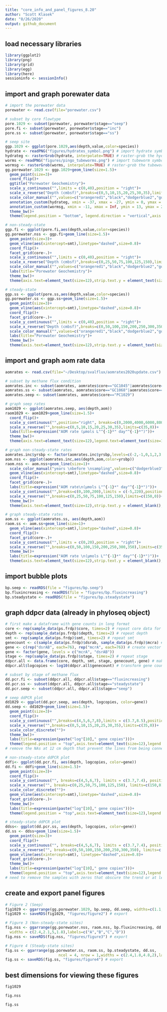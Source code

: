 ```yaml
---
title: "core_info_and_panel_figures_8.20"
author: "Scott Klasek"
date: "8/26/2020"
output: github_document
---
```


## load necessary libraries
```r
library(ggplot2)
library(png)
library(grid)
library(egg)
library(here)
sessioninfo <- sessionInfo()
```

## import and graph porewater data
```r
# import the porewater data
porewater <- read.csv(file="porewater.csv")

# subset by core flowtype 
pore.1029 <- subset(porewater, porewater$stage=="seep") 
pore.fi <- subset(porewater, porewater$stage=="inc") 
pore.ss <- subset(porewater, porewater$stage=="ss")

# seep site
ggp.1029 <- ggplot(pore.1029,aes(depth,value,color=species))
hydrate <- readPNG("figures/hydrates_symbol.png") # import hydrate symbol
hydrateg <- rasterGrob(hydrate, interpolate=TRUE) # raster-grob the hydrate symbol
worms <- readPNG("figures/pingo_tubeworms.png") # import tubeworm symbol
wormsg <- rasterGrob(worms, interpolate=TRUE) # raster-grob the tubeworm symbol
gg.porewater.1029 <- ggp.1029+geom_line(size=1.5)+
  geom_point(size=3)+
  coord_flip()+
  ggtitle("Porewater Geochemistry")+
  scale_y_continuous("",limits = c(0,40),position = "right")+
  scale_x_reverse("Depth (cmbsf)",breaks=c(0,5,10,15,20,25,30,35),limits=c(35,0))+
  scale_color_manual("",values=c("orangered1","black","dodgerblue2","gold3"),guide=guide_legend())+
  annotation_custom(hydrateg, xmin = -37, xmax = -27, ymin = 0, ymax = 15)+
  annotation_custom(wormsg, xmin = -11, xmax = Inf, ymin = 13, ymax = 25)+
  theme_bw()+
  theme(legend.position = "bottom", legend.direction = "vertical",axis.text=element_text(size=12),legend.text=element_text(size=11),axis.title=element_text(size=14))

# non-steady-state
ggp.fi <- ggplot(pore.fi,aes(depth,value,color=species))
gg.porewater.nss <- ggp.fi+geom_line(size=1.5)+
  geom_point(size=3)+
  geom_vline(aes(xintercept=smt),linetype="dashed",size=0.8)+
  coord_flip()+
  facet_grid(core~.)+
  scale_y_continuous("",limits = c(0,40),position = "right")+
  scale_x_reverse("Depth (cmbsf)",breaks=c(0,25,50,75,100,125,150),limits=c(150,0))+
  scale_color_manual("",values=c("orangered1","black","dodgerblue2","gold3"))+
  labs(title="Porewater Geochemistry")+
  theme_bw()+
  theme(axis.text=element_text(size=12),strip.text.y = element_text(size=12),title=element_text(size=11),axis.title=element_text(size=14),legend.text = element_text(size=12),legend.title = element_text(size=12),legend.direction = "vertical",legend.position = "bottom",plot.margin=margin(0,0,0,0.25,"cm"))

# steady-state
ggp.ss <- ggplot(pore.ss,aes(depth,value,color=species))
gg.porewater.ss <- ggp.ss+geom_line(size=1.5)+
  geom_point(size=3)+
  geom_vline(aes(xintercept=smt),linetype="dashed",size=0.8)+
  coord_flip()+
  facet_grid(core~.)+
  scale_y_continuous("",limits = c(0,40),position = "right")+
  scale_x_reverse("Depth (cmbsf)",breaks=c(0,50,100,150,200,250,300,350),limits=c(350,0))+
  scale_color_manual("",values=c("orangered1","black","dodgerblue2","gold3"))+
  labs(title="Porewater Geochemistry")+
  theme_bw()+
  theme(axis.text=element_text(size=12),strip.text.y = element_text(size=12),title=element_text(size=11),axis.title=element_text(size=14),legend.text = element_text(size=12),legend.title = element_text(size=12),legend.direction = "vertical",legend.position = "bottom",plot.margin=margin(0,0,0,0.25,"cm"))
```

## import and graph aom rate data
```r
aomrates <- read.csv(file="~/Desktop/svalflux/aomrates2020update.csv") # import rate data

# subset by methane flux condition
aomrates.inc <- subset(aomrates, aomrates$core=="GC1045"|aomrates$core=="GC1081")
aomrates.ss <- subset(aomrates, aomrates$core=="GC1068"|aomrates$core=="GC1069"|aomrates$core=="GC1070"|aomrates$core=="GC1048")
aomrates.seep <- subset(aomrates, aomrates$core=="PC1029")

# graph seep rates
aom1029 <- ggplot(aomrates.seep, aes(depth,aom))
raom1029 <- aom1029+geom_line(size=1.5)+
  coord_flip()+
  scale_y_continuous("",position="right", breaks=c(0,2000,4000,6000,8000))+
  scale_x_reverse("",breaks=c(0,5,10,15,20,25,30,35),limits=c(35,0))+
  labs(title=expression("AOM rate (µmols L"^{-1}*" day"^{-1}*")"))+
  theme_bw()+
  theme(axis.text=element_text(size=12),legend.text=element_text(size=11),axis.title=element_text(size=14))

# graph non-steady-state rates 
aomrates.inc$yrsbp <- factor(aomrates.inc$yrsbp,levels=c(-2,-1,0,1,2,3,4,5,6,7,8,9,10)) 
aom.nss <- ggplot(aomrates.inc,aes(depth,aom,color=yrsbp))
raom.nss <- aom.nss+geom_line(size=1)+
  scale_color_manual("years \nbefore \nsampling",values=c("dodgerblue3","dodgerblue1","black","#662506","#993404","#cc4c02","#ec7014","#fe9929","#fec44f","grey75","grey65","grey55","grey45"))+
  geom_vline(aes(xintercept=smt),linetype="dashed",size=0.8)+
  coord_flip()+
  facet_grid(core~.)+
  labs(title=expression("AOM rate\n(µmols L"^{-1}*" day"^{-1}*")"))+
  scale_y_continuous("",breaks=c(0,100,200),limits = c(-5,220),position = "right")+
  scale_x_reverse("",breaks=c(0,25,50,75,100,125,150),limits=c(150,0))+
  theme_bw()+
  theme(axis.text=element_text(size=12),strip.text.y = element_blank(),strip.background = element_blank(),axis.text.y=element_blank(),title=element_text(size=11),plot.margin=margin(1,0,0,-0.25,"cm"))

# graph steady-state rates
aom.ss <- ggplot(aomrates.ss, aes(depth,aom))
raom.ss <- aom.ss+geom_line(size=1)+
  geom_vline(aes(xintercept=smt),linetype="dashed",size=0.8)+
  coord_flip()+
  facet_grid(core~.)+
  scale_y_continuous("",limits = c(0,20),position = "right")+
  scale_x_reverse("",breaks=c(0,50,100,150,200,250,300,350),limits=c(350,0))+
  theme_bw()+
  labs(title=expression("AOM rate \n(µmols L"^{-1}*" day"^{-1}*")"))+
  theme(axis.text=element_text(size=12),strip.text.y = element_blank(),strip.background = element_blank(),axis.text.y=element_blank(),title=element_text(size=11),plot.margin=margin(1,0,0,-0.25,"cm"))
```

## import bubble plots
```r
bp.seep <- readRDS(file = "figures/bp.seep") 
bp.fluxincreasing <- readRDS(file = "figures/bp.fluxincreasing") 
bp.steadystate <- readRDS(file = "figures/bp.steadystate") 
```

## graph ddpcr data (already in phyloseq object)
```r
# first make a dataframe with gene counts in long format
core <- rep(sample_data(ps.frdp)$core, times=2) # repeat core data for each gene
depth <- rep(sample_data(ps.frdp)$depth, times=2) # repeat depth 
smt <- rep(sample_data(ps.frdp)$smt, times=2) # repeat smt
genecount <- c(sample_data(ps.frdp)$dsrab, sample_data(ps.frdp)$mcra) # combine gene counts into one vector, mcra first
gene <- c(rep("dsrAB", each=76), rep("mcrA", each=76)) # create vector with type of gene being counted
gene <- factor(gene, levels = c("mcrA", "dsrAB"))
stage <- rep(sample_data(ps.frdp)$stage, times=2) # repeat stage
ddpcr.all <- data.frame(core, depth, smt, stage, genecount, gene) # make data frame
ddpcr.all$logcopies <- log10(ddpcr.all$genecount) # transform gene counts to log

# subset by stage of methane flux
dd.pcr.fi <- subset(ddpcr.all, ddpcr.all$stage=="fluxincreasing")
dd.pcr.ss <- subset(ddpcr.all, ddpcr.all$stage=="steadystate")
dd.pcr.seep <- subset(ddpcr.all, ddpcr.all$stage=="seep")

# seep ddPCR plot
dd1029 <- ggplot(dd.pcr.seep, aes(depth, logcopies, color=gene))
dd.seep <- dd1029+geom_line(size=1.5)+
  geom_point(size=3)+
  coord_flip()+
  scale_y_continuous("",breaks=c(4,5,6,7,8),limits = c(3.7,8.5),position="right")+
  scale_x_reverse("",breaks=c(0,5,10,15,20,25,30,35),limits=c(35,0))+
  scale_color_discrete("")+
  theme_bw()+
  labs(title=expression(paste("log"[10]," gene copies")))+
  theme(legend.position = "top",axis.text=element_text(size=12),legend.text=element_text(size=11),axis.title=element_text(size=8))
# remove the NAs at 12 cm depth that prevent the lines from being connected

# non-steady-state ddPCR plot
ddfi<- ggplot(dd.pcr.fi, aes(depth, logcopies, color=gene))
dd.fi <- ddfi+geom_line(size=1.5)+
  geom_point(size=3)+
  coord_flip()+
  scale_y_continuous("", breaks=c(4,5,6,7), limits = c(3.7,7.4), position="right")+
  scale_x_reverse("", breaks=c(0,25,50,75,100,125,150), limits=c(150,0))+
  scale_color_discrete("")+
  geom_vline(aes(xintercept=smt),linetype="dashed",size=0.8)+
  facet_grid(core~.)+
  theme_bw()+
  labs(title=expression(paste("log"[10]," gene copies")))+
  theme(legend.position = "top",axis.text=element_text(size=12),legend.text=element_text(size=11),axis.title=element_text(size=8))

# steady-state ddPCR plot
ddss<- ggplot(dd.pcr.ss, aes(depth, logcopies, color=gene))
dd.ss <- ddss+geom_line(size=1.5)+
  geom_point(size=3)+
  coord_flip()+
  scale_y_continuous("", breaks=c(4,5,6,7), limits = c(3.7,7.4), position="right")+
  scale_x_reverse("", breaks=c(0,50,100,150,200,250,300,350), limits=c(350,0))+
  geom_vline(aes(xintercept=smt), linetype="dashed",size=0.8)+
  facet_grid(core~.)+
  theme_bw()+
  labs(title=expression(paste("log"[10]," gene copies")))+
  theme(legend.position = "top",axis.text=element_text(size=12),legend.text=element_text(size=11),axis.title=element_text(size=8))
# need to remove the samples with zeros that obscure the trend or at least make the graph look really chaotic
```

## create and export panel figures
```r
# Figure 2 (Seep)
fig1029 <- ggarrange(gg.porewater.1029, bp.seep, dd.seep, widths=c(1.1,2.5,0.7),ncol = 3,nrow = 1,labels=c("A","B","C"))
fig1029 <- saveRDS(fig1029, "figures/figure2") # export

# Figure 3 (Non-steady-state sites)
fig.nss <- ggarrange(gg.porewater.nss, raom.nss, bp.fluxincreasing, dd.fi, ncol = 4, nrow = 1,
  widths = c(2.4,2.1,5,1.8),labels=c("A","B","C","D"))
fig.nss <- saveRDS(fig.nss, "figures/figure3") # export

# Figure 4 (Steady-state sites)
fig.ss <- ggarrange(gg.porewater.ss, raom.ss, bp.steadystate, dd.ss,
                        ncol = 4, nrow = 1,widths = c(2.4,1.8,4.8,2),labels=c("A","B","C","D"))
fig.ss <- saveRDS(fig.ss, "figures/figure4") # export
```

## best dimensions for viewing these figures
```r
fig1029
```

```r
fig.nss
```

```r
fig.ss
```
